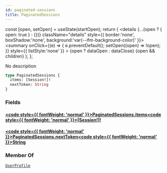 ```yaml
---
id: paginated-sessions
title: PaginatedSessions
---
```









  const [open, setOpen] = useState(startOpen);
  return (
    <details {...(open ? { open: true } : {})} className="details" style={{ border:'none', boxShadow:'none', background:'var(--ifm-background-color)' }}>
      <summary
        onClick={(e) => {
          e.preventDefault();
          setOpen((open) => !open);
        }}
        style={{ listStyle:'none' }}
      >
      {open ? dataOpen : dataClose}
      </summary>
      {open && children}
    </details>
  );
};








No description


```graphql
type PaginatedSessions {
  items: [Session!]!
  nextToken: String
}
```




### Fields

#### [<code style={{ fontWeight: 'normal' }}>PaginatedSessions.<b>items</b></code>](#)<Bullet />[<code style={{ fontWeight: 'normal' }}><b>[Session!]!</b></code>](/api/types/objects/session.mdx) <Badge class="badge badge--secondary badge--non_null" text="non-null"/> <Badge class="badge badge--secondary " text="object"/> 



#### [<code style={{ fontWeight: 'normal' }}>PaginatedSessions.<b>nextToken</b></code>](#)<Bullet />[<code style={{ fontWeight: 'normal' }}><b>String</b></code>](/api/types/scalars/string.mdx) <Badge class="badge badge--secondary " text="scalar"/> 







### Member Of

[`UserProfile`](/api/types/objects/user-profile.mdx)  <Badge class="badge badge--secondary badge--relation" text="object"/>